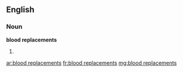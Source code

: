 ==English==

===Noun===
'''blood replacements'''

# {{plural of|blood replacement}}

[[ar:blood replacements]]
[[fr:blood replacements]]
[[mg:blood replacements]]